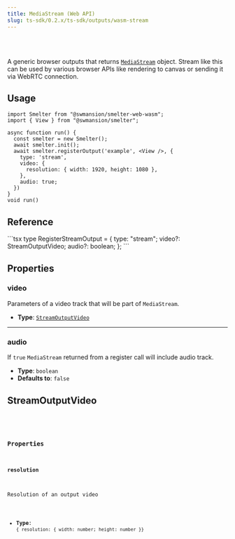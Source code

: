 ```yaml
---
title: MediaStream (Web API)
slug: ts-sdk/0.2.x/ts-sdk/outputs/wasm-stream
---
```



<Badge text="Browser (WASM)" variant="tip" size="large" />

<br />

<br />

A generic browser outputs that returns [`MediaStream`](https://developer.mozilla.org/en-US/docs/Web/API/MediaStream) object.
Stream like this can be used by various browser APIs like rendering to canvas or sending it via WebRTC connection.

## Usage

```tsx title=streamOutputExample.tsx
import Smelter from "@swmansion/smelter-web-wasm";
import { View } from "@swmansion/smelter";

async function run() {
  const smelter = new Smelter();
  await smelter.init();
  await smelter.registerOutput('example', <View />, {
    type: 'stream',
    video: {
      resolution: { width: 1920, height: 1080 },
    },
    audio: true;
  })
}
void run()
```

## Reference

<CollapsibleDetails summaryTitle="Type definitions" open>
  ```tsx
  type RegisterStreamOutput = {
    type: "stream";
    video?: StreamOutputVideo;
    audio?: boolean;
  };
  ```
</CollapsibleDetails>

## Properties

### video

Parameters of a video track that will be part of `MediaStream`.

* **Type**: [`StreamOutputVideo`](#streamoutputvideo)

***

### audio

If `true` `MediaStream` returned from a register call will include audio track.

* **Type**: `boolean`
* **Defaults to**: `false`

## StreamOutputVideo

<CollapsibleDetails summaryTitle="Type definitions" open>
  <Code
    code={`
type RegisterCanvasOutput = {
  resolution: { width: number; height: number; }
};
`}
    lang="tsx"
  />
</CollapsibleDetails>

### Properties

#### resolution

Resolution of an output video

* **Type**: `{ resolution: { width: number; height: number }}`
